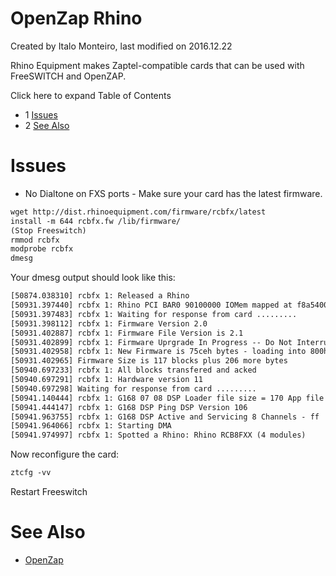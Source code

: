 
# OpenZap Rhino 

 Created by  Italo Monteiro, last modified on 2016.12.22

Rhino Equipment makes Zaptel-compatible cards that can be used with FreeSWITCH and OpenZAP.

Click here to expand Table of Contents

* 1 [Issues](#issues)
* 2 [See Also](#see-also)

# Issues

* No Dialtone on FXS ports - Make sure your card has the latest firmware.

```xml
wget http://dist.rhinoequipment.com/firmware/rcbfx/latest
install -m 644 rcbfx.fw /lib/firmware/
(Stop Freeswitch)
rmmod rcbfx
modprobe rcbfx
dmesg
```

Your dmesg output should look like this:

```xml
[50874.038310] rcbfx 1: Released a Rhino
[50931.397440] rcbfx 1: Rhino PCI BAR0 90100000 IOMem mapped at f8a54000
[50931.397483] rcbfx 1: Waiting for response from card ......... 
[50931.398112] rcbfx 1: Firmware Version 2.0
[50931.402887] rcbfx 1: Firmware File Version is 2.1
[50931.402899] rcbfx 1: Firmware Uprgrade In Progress -- Do Not Interrupt!!
[50931.402958] rcbfx 1: New Firmware is 75ceh bytes - loading into 800h to 7dceh
[50931.402965] Firmware Size is 117 blocks plus 206 more bytes
[50940.697233] rcbfx 1: All blocks transfered and acked
[50940.697291] rcbfx 1: Hardware version 11
[50940.697298] Waiting for response from card ......... 
[50941.140444] rcbfx 1: G168 07 08 DSP Loader file size = 170 App file size = 48414
[50941.444147] rcbfx 1: G168 DSP Ping DSP Version 106
[50941.963755] rcbfx 1: G168 DSP Active and Servicing 8 Channels - ff
[50941.964066] rcbfx 1: Starting DMA
[50941.974997] rcbfx 1: Spotted a Rhino: Rhino RCB8FXX (4 modules)
```

Now reconfigure the card:

```xml
ztcfg -vv
```

Restart Freeswitch

# See Also

* [OpenZap](./index.mdx#--)


